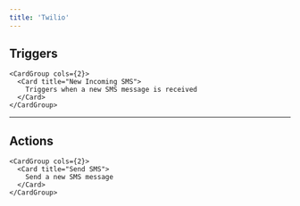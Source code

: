 ```yaml
---
title: 'Twilio'
---
```


## Triggers


    <CardGroup cols={2}>
      <Card title="New Incoming SMS">
        Triggers when a new SMS message is received
      </Card>
    </CardGroup>
  

---

## Actions


    <CardGroup cols={2}>
      <Card title="Send SMS">
        Send a new SMS message
      </Card>
    </CardGroup>
  

